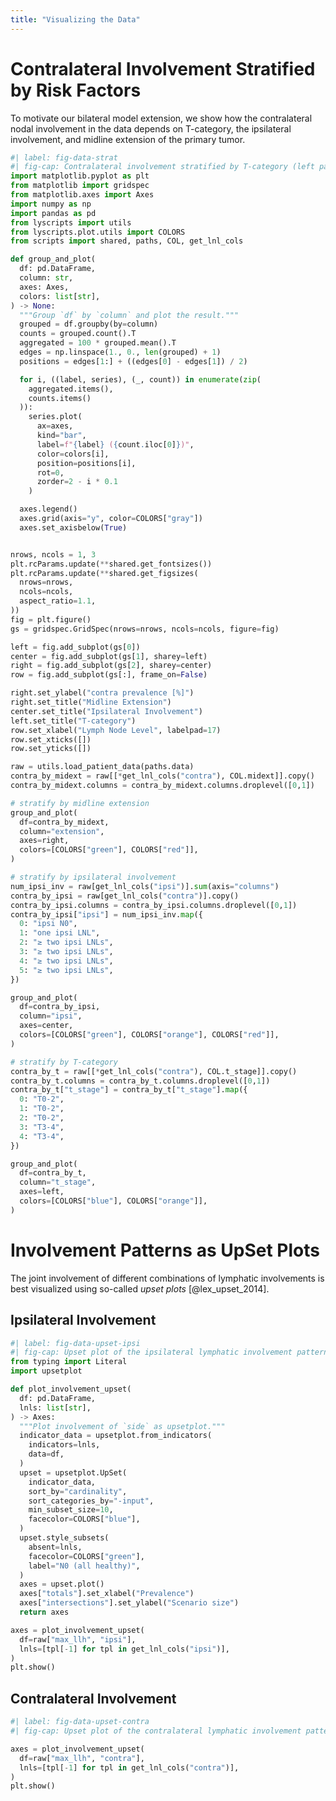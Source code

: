 ```yaml
---
title: "Visualizing the Data"
---
```


# Contralateral Involvement Stratified by Risk Factors

To motivate our bilateral model extension, we show how the contralateral nodal involvement in the data depends on T-category, the ipsilateral involvement, and midline extension of the primary tumor.

```python
#| label: fig-data-strat
#| fig-cap: Contralateral involvement stratified by T-category (left panel), the number of metastatic LNLs ipsilaterally (center panel), and whether the primary tumor extended over the mid-sagittal line or was clearly lateralized (right panel).
import matplotlib.pyplot as plt
from matplotlib import gridspec
from matplotlib.axes import Axes
import numpy as np
import pandas as pd
from lyscripts import utils
from lyscripts.plot.utils import COLORS
from scripts import shared, paths, COL, get_lnl_cols

def group_and_plot(
  df: pd.DataFrame,
  column: str,
  axes: Axes,
  colors: list[str],
) -> None:
  """Group `df` by `column` and plot the result."""
  grouped = df.groupby(by=column)
  counts = grouped.count().T
  aggregated = 100 * grouped.mean().T
  edges = np.linspace(1., 0., len(grouped) + 1)
  positions = edges[1:] + ((edges[0] - edges[1]) / 2)

  for i, ((label, series), (_, count)) in enumerate(zip(
    aggregated.items(),
    counts.items()
  )):
    series.plot(
      ax=axes,
      kind="bar",
      label=f"{label} ({count.iloc[0]})",
      color=colors[i],
      position=positions[i],
      rot=0,
      zorder=2 - i * 0.1
    )

  axes.legend()
  axes.grid(axis="y", color=COLORS["gray"])
  axes.set_axisbelow(True)


nrows, ncols = 1, 3
plt.rcParams.update(**shared.get_fontsizes())
plt.rcParams.update(**shared.get_figsizes(
  nrows=nrows,
  ncols=ncols,
  aspect_ratio=1.1,
))
fig = plt.figure()
gs = gridspec.GridSpec(nrows=nrows, ncols=ncols, figure=fig)

left = fig.add_subplot(gs[0])
center = fig.add_subplot(gs[1], sharey=left)
right = fig.add_subplot(gs[2], sharey=center)
row = fig.add_subplot(gs[:], frame_on=False)

right.set_ylabel("contra prevalence [%]")
right.set_title("Midline Extension")
center.set_title("Ipsilateral Involvement")
left.set_title("T-category")
row.set_xlabel("Lymph Node Level", labelpad=17)
row.set_xticks([])
row.set_yticks([])

raw = utils.load_patient_data(paths.data)
contra_by_midext = raw[[*get_lnl_cols("contra"), COL.midext]].copy()
contra_by_midext.columns = contra_by_midext.columns.droplevel([0,1])

# stratify by midline extension
group_and_plot(
  df=contra_by_midext,
  column="extension",
  axes=right,
  colors=[COLORS["green"], COLORS["red"]],
)

# stratify by ipsilateral involvement
num_ipsi_inv = raw[get_lnl_cols("ipsi")].sum(axis="columns")
contra_by_ipsi = raw[get_lnl_cols("contra")].copy()
contra_by_ipsi.columns = contra_by_ipsi.columns.droplevel([0,1])
contra_by_ipsi["ipsi"] = num_ipsi_inv.map({
  0: "ipsi N0",
  1: "one ipsi LNL",
  2: "≥ two ipsi LNLs",
  3: "≥ two ipsi LNLs",
  4: "≥ two ipsi LNLs",
  5: "≥ two ipsi LNLs",
})

group_and_plot(
  df=contra_by_ipsi,
  column="ipsi",
  axes=center,
  colors=[COLORS["green"], COLORS["orange"], COLORS["red"]],
)

# stratify by T-category
contra_by_t = raw[[*get_lnl_cols("contra"), COL.t_stage]].copy()
contra_by_t.columns = contra_by_t.columns.droplevel([0,1])
contra_by_t["t_stage"] = contra_by_t["t_stage"].map({
  0: "T0-2",
  1: "T0-2",
  2: "T0-2",
  3: "T3-4",
  4: "T3-4",
})

group_and_plot(
  df=contra_by_t,
  column="t_stage",
  axes=left,
  colors=[COLORS["blue"], COLORS["orange"]],
)
```


# Involvement Patterns as UpSet Plots

The joint involvement of different combinations of lymphatic involvements is best visualized using so-called *upset plots* [@lex_upset_2014].

## Ipsilateral Involvement

```python
#| label: fig-data-upset-ipsi
#| fig-cap: Upset plot of the ipsilateral lymphatic involvement patterns [@lex_upset_2014]. Here, the horizontal bars depict the overall prevalence of LNL involvement. I.e., LNL II is the only level that is involved in more than 500 patients. The vertical bar plots depict joint involvements. E.g., the fourth bar from the left depicts how often the LNLs II, III, and IV are jointly involved while level I and V are not. This is indicated by the light and dark shaded dots in the matrix underneath.
from typing import Literal
import upsetplot

def plot_involvement_upset(
  df: pd.DataFrame,
  lnls: list[str],
) -> Axes:
  """Plot involvement of `side` as upsetplot."""
  indicator_data = upsetplot.from_indicators(
    indicators=lnls,
    data=df,
  )
  upset = upsetplot.UpSet(
    indicator_data,
    sort_by="cardinality",
    sort_categories_by="-input",
    min_subset_size=10,
    facecolor=COLORS["blue"],
  )
  upset.style_subsets(
    absent=lnls,
    facecolor=COLORS["green"],
    label="N0 (all healthy)",
  )
  axes = upset.plot()
  axes["totals"].set_xlabel("Prevalence")
  axes["intersections"].set_ylabel("Scenario size")
  return axes

axes = plot_involvement_upset(
  df=raw["max_llh", "ipsi"],
  lnls=[tpl[-1] for tpl in get_lnl_cols("ipsi")],
)
plt.show()
```


## Contralateral Involvement

```python
#| label: fig-data-upset-contra
#| fig-cap: Upset plot of the contralateral lymphatic involvement patterns [@lex_upset_2014]. Here, the horizontal bars depict the overall prevalence of LNL involvement. I.e., LNL II is the only level that is involved in more than 100 patients. The vertical bar plots depict joint involvements. E.g., the thirs bar from the left depicts how often the LNLs II, and III are jointly involved while level I, IV, and V are not. This is indicated by the light and dark shaded dots in the matrix underneath.

axes = plot_involvement_upset(
  df=raw["max_llh", "contra"],
  lnls=[tpl[-1] for tpl in get_lnl_cols("contra")],
)
plt.show()
```
